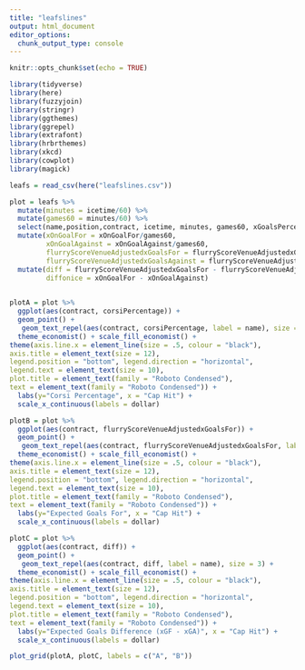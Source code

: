 ---
title: "leafslines"
output: html_document
editor_options: 
  chunk_output_type: console
---

```{r setup, include=FALSE}
knitr::opts_chunk$set(echo = TRUE)
```

```{r}
library(tidyverse)
library(here)
library(fuzzyjoin)
library(stringr)
library(ggthemes)
library(ggrepel)
library(extrafont)
library(hrbrthemes)
library(xkcd)
library(cowplot)
library(magick)

leafs = read_csv(here("leafslines.csv"))
```

```{r}
plot = leafs %>% 
  mutate(minutes = icetime/60) %>% 
  mutate(games60 = minutes/60) %>%
  select(name,position,contract, icetime, minutes, games60, xGoalsPercentage, corsiPercentage, xOnGoalFor, xOnGoalAgainst, flurryScoreVenueAdjustedxGoalsFor, flurryScoreVenueAdjustedxGoalsAgainst) %>% 
  mutate(xOnGoalFor = xOnGoalFor/games60,
         xOnGoalAgainst = xOnGoalAgainst/games60,
         flurryScoreVenueAdjustedxGoalsFor = flurryScoreVenueAdjustedxGoalsFor/games60,
         flurryScoreVenueAdjustedxGoalsAgainst = flurryScoreVenueAdjustedxGoalsAgainst/games60) %>% 
  mutate(diff = flurryScoreVenueAdjustedxGoalsFor - flurryScoreVenueAdjustedxGoalsAgainst,
         diffonice = xOnGoalFor - xOnGoalAgainst)
  
```

```{r}
plotA = plot %>%
  ggplot(aes(contract, corsiPercentage)) +
  geom_point() +
   geom_text_repel(aes(contract, corsiPercentage, label = name), size = 3) +
  theme_economist() + scale_fill_economist() +
theme(axis.line.x = element_line(size = .5, colour = "black"),
axis.title = element_text(size = 12),
legend.position = "bottom", legend.direction = "horizontal",
legend.text = element_text(size = 10),
plot.title = element_text(family = "Roboto Condensed"),
text = element_text(family = "Roboto Condensed")) + 
  labs(y="Corsi Percentage", x = "Cap Hit") +
  scale_x_continuous(labels = dollar)

plotB = plot %>%
  ggplot(aes(contract, flurryScoreVenueAdjustedxGoalsFor)) +
  geom_point() +
   geom_text_repel(aes(contract, flurryScoreVenueAdjustedxGoalsFor, label = name), size = 3) +
  theme_economist() + scale_fill_economist() +
theme(axis.line.x = element_line(size = .5, colour = "black"),
axis.title = element_text(size = 12),
legend.position = "bottom", legend.direction = "horizontal",
legend.text = element_text(size = 10),
plot.title = element_text(family = "Roboto Condensed"),
text = element_text(family = "Roboto Condensed")) +
  labs(y="Expected Goals For", x = "Cap Hit") +
  scale_x_continuous(labels = dollar)

plotC = plot %>%
  ggplot(aes(contract, diff)) +
  geom_point() +
   geom_text_repel(aes(contract, diff, label = name), size = 3) +
  theme_economist() + scale_fill_economist() +
theme(axis.line.x = element_line(size = .5, colour = "black"),
axis.title = element_text(size = 12),
legend.position = "bottom", legend.direction = "horizontal",
legend.text = element_text(size = 10),
plot.title = element_text(family = "Roboto Condensed"),
text = element_text(family = "Roboto Condensed")) +
  labs(y="Expected Goals Difference (xGF - xGA)", x = "Cap Hit") +
  scale_x_continuous(labels = dollar)

plot_grid(plotA, plotC, labels = c("A", "B"))


```

